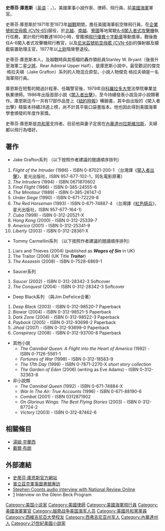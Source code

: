 '''史蒂芬·庫恩斯'''（[[英语|英语]]：'''{{lang|en|Stephen Coonts}}'''，{{bd|1946年|7月19日|catIdx=Coonts, Stephen}}）。美國軍事小說作家、律師、飛行員、前[[美國海軍|美國海軍]]軍官。

史蒂芬·庫恩斯於1971年至1973年[[越戰|越戰]]期間，擔任美國海軍航空隊飛行員，在[[企業號航空母艦_(CVN-65)|企業號航空母艦 (CVN-65)]]服役，於[[北越|北越]]、[[南越|南越]]、[[寮國|寮國]]等地駕駛[[A-6闖入者式攻擊機|A-6闖入者式攻擊機]]執行任務，累計飛行時數達1600小時，曾獲頒[[飛行優異十字勳章|飛行優異十字勳章]]等勳獎章。戰後擔任A-6闖入者式攻擊機飛行教官，以及[[尼米茲號_(CVN-68)|尼米茲號航空母艦 (CVN-68)]]的彈射器及攔截裝置助理主官，1977年以[[上尉|上尉]]階榮譽退役。

史蒂芬·庫恩斯本人，及越戰時與其搭檔的轟炸領航員Stanley W. Bryant（後晉升至海軍二星[[少將|少將]]、Rear Admiral Upper Half），是庫恩斯小說中，最受歡迎的傑克·格拉夫頓（Jake Grafton）系列的人物混合原型。小說人物傑克·格拉夫頓是一名海軍飛行員。

庫恩斯在短暫的開過計程車、任職警官後，1979年自[[科羅拉多大學|科羅拉多大學]]法學院畢業並執業律師。1986年出版首部小說《[[闖入者出擊|闖入者出擊]]》，至今持續發表小說及非小說類著作。庫恩斯迄今一共有17部作品登上《[[紐約時報|紐約時報]]》暢銷書，其中由{{Link-en|美國海軍學會|United States Naval Institute}}出版的《闖入者出擊》精裝本持續28週上榜，尚不計其平裝口袋書版本。他也因此得到美國海軍學會頒發的年度作家獎。

史蒂芬·庫恩斯是[[共和黨_(美國)|共和黨]]支持者。目前他與妻子定居在[[內華達州|內華達州]][[拉斯維加斯|拉斯維加斯]]，夫婦都以飛行為嗜好。

==著作==
*Jake Grafton系列 （以下按照作者建議的閱讀順序排列） 
#''Flight of the Intruder'' (1986) - ISBN 0-87021-200-1 （台灣譯《[[闖入者出擊|闖入者出擊]]》，星光出版社，ISBN 957-677-102-1，同名電影原著）  
#''The Intruders'' (1994) - ISBN  0671870602  
#''Final Flight'' (1986) - ISBN 0-385-24555-6
#''The Minotaur'' (1989) - ISBN 0-385-26147-0
#''Under Siege'' (1990) - ISBN 0-671-72229-8
#''The Red Horseman'' (1993) - ISBN 0-671-74887-4 （台灣譯《[[紅色騎兵|紅色騎兵]]》，星光出版社，ISBN 957-677-164-1）
#''Cuba'' (1999) - ISBN 0-312-20521-X
#''Hong Kong'' (2000) - ISBN 0-312-25339-7
#''America'' (2001) - ISBN 0-312-25341-9
#''Liberty'' (2003) - ISBN 0-312-28361-X

*Tommy Carmellini系列 （以下按照作者建議的閱讀順序排列）
#Liars and Thieves (2004) (published as '' '''Wages of Sin''' '' in UK)
#The Traitor (2006) (UK Title '' '''Traitor''' '')
#''The Assassin'' (2008) - ISBN 0-7528-6869-1

*Saucer系列
#''Saucer'' (2002) - ISBN 0-312-28342-3 Softcover
#''The Conquest'' (2004) - ISBN 0-312-28342-3 Softcover

*Deep Black系列 （與Jim DeFelice合著）
#''Deep Black'' (2003) - ISBN 0-312-98520-7 Paperback
#''Biowar'' (2004) - ISBN 0-312-98521-5 Paperback
#''Dark Zone'' (2004) - ISBN 0-312-98522-3 Paperback
#''Payback'' (2005) - ISBN 0-312-93698-2 Paperback
#''Jihad'' (2007) - ISBN 0-312-93699-0 Paperback
#''Conspiracy'' (2008) - ISBN 0-312-93700-8 Paperback

*其他小說
**''The Cannibal Queen: A Flight into the Heart of America'' (1992) - ISBN 0-7126-5561-1
**''Fortunes of War'' (1998) - ISBN 0-312-18583-9
**''The 17th Day'' (1999) - ISBN 0-7871-2270-X ''short story collection''
**''The Garden of Eden'' (2006) (writing as Eve Adams) - ISBN 0-312-32363-8
*非小說類
**''The Cannibal Queen'' (1992) - ISBN 0-671-74884-X
**''War In The Air: True Accounts'' (1996) - ISBN 0-671-88190-6
**''Combat'' (2001) - ISBN 0312871902 
**''On Glorious Wings: The Best Flying Stories'' (2003) - ISBN 0-312-87724-2
**''Victory'' (2003) - ISBN 0-312-87462-6

==相關條目==
*[[湯姆·克蘭西|湯姆·克蘭西]]
*[[戴爾·布朗|戴爾·布朗]]

==外部連結==
*[http://www.coonts.com/ 史蒂芬·庫恩斯官方網站]{{Wayback|url=http://www.coonts.com/ |date=20081011021834 }}
*[http://www.pritzkermilitarylibrary.org/events/2008-02-13-stephenCoonts.jsp 普立茲克軍事圖書館專訪]{{Wayback|url=http://www.pritzkermilitarylibrary.org/events/2008-02-13-stephenCoonts.jsp |date=20081006150522 }}
*[https://web.archive.org/web/20080912170036/http://radio.nationalreview.com/betweenthecovers/post/?q=ZDA0NGU4ZTRlNjY1ZGI5MGM4MGZhNzdhMWJkNjJmZTQ= Stephen Coonts audio interview with National Review Online]
*[http://www.cnn.com/video/#/video/bestoftv/2008/08/05/beck.stephen.coonts.intv.hln]{{WebCite|url=https://www.webcitation.org/5vLKURN8r?url=http://www.cnn.com/video/#/video/bestoftv/2008/08/05/beck.stephen.coonts.intv.hln |date=20101229173537 |dateformat=iso }} Interview on the Glenn Beck Program

{{Authority control}}

{{DEFAULTSORT:Coonts, Stephen}}
[[Category:美国小说家|Category:美国小说家]]
[[Category:美國律師|Category:美國律師]]
[[Category:美國海軍飛行員|Category:美國海軍飛行員]]
[[Category:美國海軍軍官|Category:美國海軍軍官]]
[[Category:越南战争美国海军人员|Category:越南战争美国海军人员]]
[[Category:美國共和黨黨員|Category:美國共和黨黨員]]
[[Category:西維吉尼亞大學校友|Category:西維吉尼亞大學校友]]
[[Category:西弗吉尼亚州军人|Category:西弗吉尼亚州军人]]
[[Category:內華達州人|Category:內華達州人]]
[[Category:21世紀美國小說家|Category:21世紀美國小說家]]